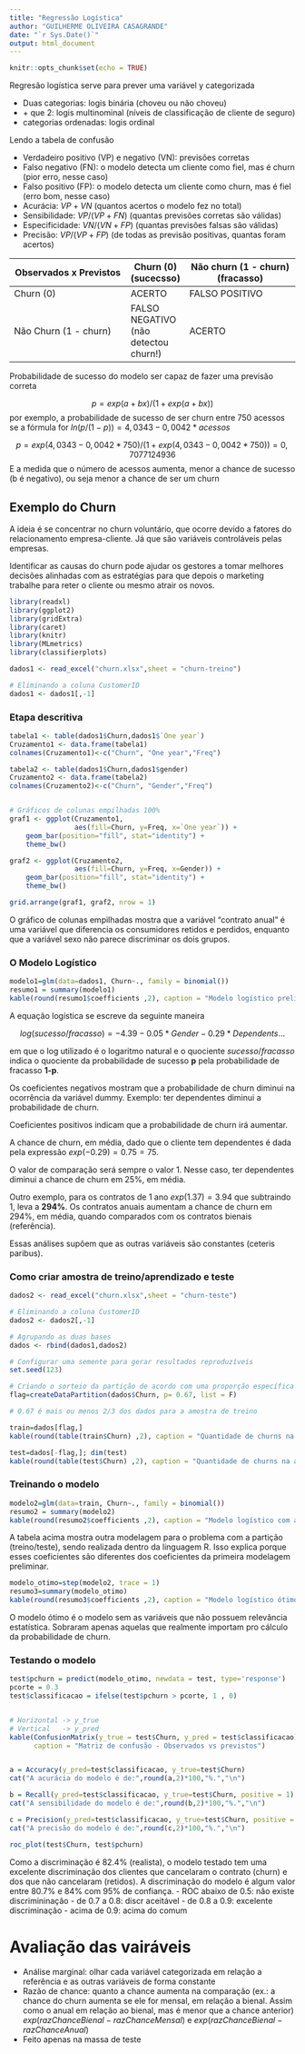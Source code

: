 ```yaml
---
title: "Regressão Logística"
author: "GUILHERME OLIVEIRA CASAGRANDE"
date: "`r Sys.Date()`"
output: html_document
---
```


```r
knitr::opts_chunk$set(echo = TRUE)
```

Regresão logística serve para prever uma variável y categorizada

- Duas categorias: logis binária (choveu ou não choveu)
- \+ que 2: logis multinominal (níveis de classificação de cliente de seguro)
- categorias ordenadas: logis ordinal

Lendo a tabela de confusão

- Verdadeiro positivo (VP) e negativo (VN): previsões corretas
- Falso negativo (FN): o modelo detecta um cliente como fiel, mas é churn (pior erro, nesse caso)
- Falso positivo (FP): o modelo detecta um cliente como churn, mas é fiel (erro bom, nesse caso)
- Acurácia: $VP + VN$ (quantos acertos o modelo fez no total)
- Sensibilidade: $VP / (VP + FN)$  (quantas previsões corretas são válidas)
- Especificidade: $VN / (VN + FP)$ (quantas previsões falsas são válidas)
- Precisão: $VP / (VP + FP)$ (de todas as previsão positivas, quantas foram acertos)


| Observados x Previstos | Churn (0) (sucecsso) | Não churn (1 - churn) (fracasso) |
| ---------------------- | --------- | --------------------- |
| Churn (0) | ACERTO | FALSO POSITIVO |
| Não Churn (1 - churn) | FALSO NEGATIVO (não detectou churn!) | ACERTO |


Probabilidade de sucesso do modelo ser capaz de fazer uma previsão correta

$$
p = exp(a + bx) / (1 + exp(a + bx))
$$
por exemplo, a probabilidade de sucesso de ser churn entre 750 acessos se a fórmula for $ln(p / (1 - p)) = 4,0343 - 0,0042 * acessos$

$$
p = exp(4,0343 - 0,0042 * 750) / (1 + exp(4,0343 - 0,0042 * 750)) = 0,7077124936
$$
E a medida que o número de acessos aumenta, menor a chance de sucesso (b é negativo), ou seja menor a chance de ser um churn

## Exemplo do Churn

A ideia é se concentrar no churn voluntário, que ocorre devido a fatores do relacionamento empresa-cliente. Já que são variáveis controláveis pelas empresas.

Identificar as causas do churn pode ajudar os gestores a tomar melhores decisões alinhadas com as estratégias para que depois o marketing trabalhe para reter o cliente ou mesmo atrair os novos.

```r
library(readxl)
library(ggplot2)
library(gridExtra)
library(caret)
library(knitr)
library(MLmetrics)
library(classifierplots)

dados1 <- read_excel("churn.xlsx",sheet = "churn-treino")

# Eliminando a coluna CustomerID
dados1 <- dados1[,-1]
```

### Etapa descritiva

```r

tabela1 <- table(dados1$Churn,dados1$`One year`)
Cruzamento1 <- data.frame(tabela1)
colnames(Cruzamento1)<-c("Churn", "One year","Freq")

tabela2 <- table(dados1$Churn,dados1$gender)
Cruzamento2 <- data.frame(tabela2)
colnames(Cruzamento2)<-c("Churn", "Gender","Freq")


# Gráficos de colunas empilhadas 100%
graf1 <- ggplot(Cruzamento1, 
                aes(fill=Churn, y=Freq, x=`One year`)) + 
    geom_bar(position="fill", stat="identity") +
    theme_bw()

graf2 <- ggplot(Cruzamento2, 
                aes(fill=Churn, y=Freq, x=Gender)) + 
    geom_bar(position="fill", stat="identity") +
    theme_bw()

grid.arrange(graf1, graf2, nrow = 1)

```

O gráfico de colunas empilhadas mostra que a variável "contrato anual" é uma variável que diferencia os consumidores retidos e perdidos, enquanto que a variável sexo não parece discriminar os dois grupos.

### O Modelo Logístico

```r

modelo1=glm(data=dados1, Churn~., family = binomial())
resumo1 = summary(modelo1) 
kable(round(resumo1$coefficients ,2), caption = "Modelo logístico preliminar")

```

A equação logística se escreve da seguinte maneira

$$ log(sucesso/fracasso) = -4.39 -0.05* Gender -0.29*Dependents ...$$

em que o log utilizado é o logaritmo natural e o quociente $sucesso/fracasso$ indica o quociente da probabilidade de sucesso **p** pela probabilidade de fracasso **1-p**.

Os coeficientes negativos mostram que a probabilidade de churn diminui na ocorrência da variável dummy. Exemplo: ter dependentes diminui a probabilidade de churn.

Coeficientes positivos indicam que a probabilidade de churn irá aumentar.

A chance de churn, em média, dado que o cliente tem dependentes é dada pela expressão $exp(-0.29) = 0.75 = 75%$.

O valor de comparação será sempre o valor 1. Nesse caso, ter dependentes diminui a chance de churn em 25%, em média.

Outro exemplo, para os contratos de 1 ano $exp(1.37) = 3.94$ que subtraindo 1, leva a **294%**. Os contratos anuais aumentam a chance de churn em 294%, em média, quando comparados com os contratos bienais (referência).

Essas análises supõem que as outras variáveis são constantes (ceteris paribus).

### Como criar amostra de treino/aprendizado e teste

```r

dados2 <- read_excel("churn.xlsx",sheet = "churn-teste")

# Eliminando a coluna CustomerID
dados2 <- dados2[,-1]

# Agrupando as duas bases
dados <- rbind(dados1,dados2) 

```

```r

# Configurar uma semente para gerar resultados reproduzíveis
set.seed(123)

# Criando o sorteio da partição de acordo com uma proporção específica
flag=createDataPartition(dados$Churn, p= 0.67, list = F)

# 0.67 é mais ou menos 2/3 dos dados para a amostra de treino

train=dados[flag,]
kable(round(table(train$Churn) ,2), caption = "Quantidade de churns na amostra de treino")

test=dados[-flag,]; dim(test)
kable(round(table(test$Churn) ,2), caption = "Quantidade de churns na amostra de teste")

```

### Treinando o modelo

```r

modelo2=glm(data=train, Churn~., family = binomial())
resumo2 = summary(modelo2) 
kable(round(resumo2$coefficients ,2), caption = "Modelo logístico com a amostra de treino")
```

A tabela acima mostra outra modelagem para o problema com a partição (treino/teste), sendo realizada dentro da linguagem R. Isso explica porque esses coeficientes são diferentes dos coeficientes da primeira modelagem preliminar.

```r
modelo_otimo=step(modelo2, trace = 1) 
resumo3=summary(modelo_otimo)
kable(round(resumo3$coefficients ,2), caption = "Modelo logístico ótimo")
```

O modelo ótimo é o modelo sem as variáveis que não possuem relevância estatística. Sobraram apenas aquelas que realmente importam pro cálculo da probabilidade de churn.

### Testando o modelo

```r

test$pchurn = predict(modelo_otimo, newdata = test, type='response')
pcorte = 0.3
test$classificacao = ifelse(test$pchurn > pcorte, 1 , 0)


# Horizontal -> y_true
# Vertical   -> y_pred
kable(ConfusionMatrix(y_true = test$Churn, y_pred = test$classificacao),
      caption = "Matriz de confusão - Observados vs previstos")


a = Accuracy(y_pred=test$classificacao, y_true=test$Churn)
cat("A acurácia do modelo é de:",round(a,2)*100,"%.","\n")

b = Recall(y_pred=test$classificacao, y_true=test$Churn, positive = 1)
cat("A sensibilidade do modelo é de:",round(b,2)*100,"%.","\n")

c = Precision(y_pred=test$classificacao, y_true=test$Churn, positive = 1)
cat("A precisão do modelo é de:",round(c,2)*100,"%.","\n")
```


```r

roc_plot(test$Churn, test$pchurn)

```

Como a discriminação é 82.4% (realista), o modelo testado tem uma excelente discriminação dos clientes que cancelaram o contrato (churn) e dos que não cancelaram (retidos).
A discriminação do modelo é algum valor entre 80.7% e 84% com 95% de confiança.
- ROC abaixo de 0.5: não existe discrimininação
- de 0.7 a 0.8: discr aceitável
- de 0.8 a 0.9: excelente discriminação
- acima de 0.9: acima do comum

# Avaliação das vairáveis

- Análise marginal: olhar cada variável categorizada em relação a referência e as outras variáveis de forma constante
- Razão de chance: quanto a chance aumenta na comparação (ex.: a chance do churn aumenta se ele for mensal, em relação a bienal. Assim como o anual em relação ao bienal, mas é menor que a chance anterior) $exp(razChanceBienal - razChanceMensal)$ e $exp(razChanceBienal - razChanceAnual)$
- Feito apenas na massa de teste

